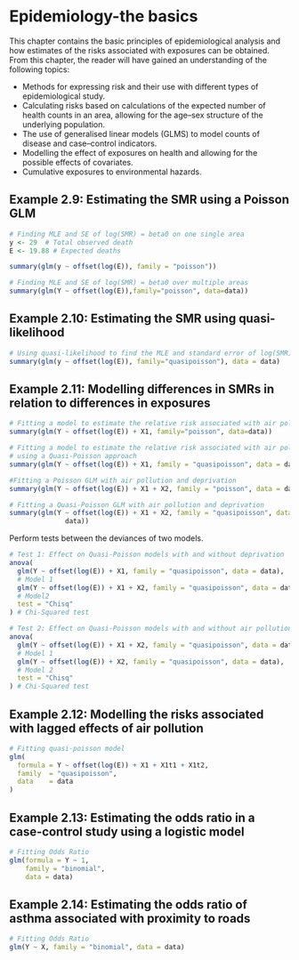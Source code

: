 # Epidemiology-the basics {#basics}

This chapter contains the basic principles of epidemiological analysis and how estimates of the risks associated with exposures can be obtained. From this chapter, the reader will have gained an understanding of the following topics:

- Methods for expressing risk and their use with different types of epidemiological study.
- Calculating risks based on calculations of the expected number of health counts in an area, allowing for the age--sex structure of the underlying population.
- The use of generalised linear models (GLMS) to model counts of disease and case--control indicators.
- Modelling the effect of exposures on health and allowing for the possible effects of covariates.
- Cumulative exposures to environmental hazards.


## Example 2.9: Estimating the SMR using a Poisson GLM {-}


```r

# Finding MLE and SE of log(SMR) = beta0 on one single area
y <- 29  # Total observed death
E <- 19.88 # Expected deaths

summary(glm(y ~ offset(log(E)), family = "poisson"))

```
```r
# Finding MLE and SE of log(SMR) = beta0 over multiple areas
summary(glm(Y ~ offset(log(E)),family="poisson", data=data))

```


## Example 2.10: Estimating the SMR using quasi-likelihood {-}

```r
# Using quasi-likelihood to find the MLE and standard error of log(SMR) = beta0
summary(glm(y ~ offset(log(E)), family="quasipoisson"), data = data)

```


## Example 2.11: Modelling differences in SMRs in relation to differences in exposures {-}

```r
# Fitting a model to estimate the relative risk associated with air pollution
summary(glm(Y ~ offset(log(E)) + X1, family="poisson", data=data))

# Fitting a model to estimate the relative risk associated with air pollution 
# using a Quasi-Poisson approach
summary(glm(Y ~ offset(log(E)) + X1, family = "quasipoisson", data = data))

#Fitting a Poisson GLM with air pollution and deprivation
summary(glm(Y ~ offset(log(E)) + X1 + X2, family = "poisson", data = data))

# Fitting a Quasi-Poisson GLM with air pollution and deprivation
summary(glm(Y ~ offset(log(E)) + X1 + X2, family = "quasipoisson", data =
              data))

```

Perform tests between the deviances of two models.

```r

# Test 1: Effect on Quasi-Poisson models with and without deprivation
anova(
  glm(Y ~ offset(log(E)) + X1, family = "quasipoisson", data = data),
  # Model 1
  glm(Y ~ offset(log(E)) + X1 + X2, family = "quasipoisson", data = data),
  # Model2
  test = "Chisq"
) # Chi-Squared test

# Test 2: Effect on Quasi-Poisson models with and without air pollution
anova(
  glm(Y ~ offset(log(E)) + X1 + X2, family = "quasipoisson", data = data),
  # Model 1
  glm(Y ~ offset(log(E)) + X2, family = "quasipoisson", data = data),
  # Model 2
  test = "Chisq"
) # Chi-Squared test

```

## Example 2.12: Modelling the risks associated with lagged effects of air pollution {-}

```r
# Fitting quasi-poisson model
glm(
  formula = Y ~ offset(log(E)) + X1 + X1t1 + X1t2,
  family  = "quasipoisson",
  data    = data
)
```

## Example 2.13: Estimating the odds ratio in a case-control study using a logistic model {-}  

```r
# Fitting Odds Ratio
glm(formula = Y ~ 1,
    family = "binomial",
    data = data)
```

## Example 2.14: Estimating the odds ratio of asthma associated with proximity to roads {-}

```r
# Fitting Odds Ratio
glm(Y ~ X, family = "binomial", data = data)

```



